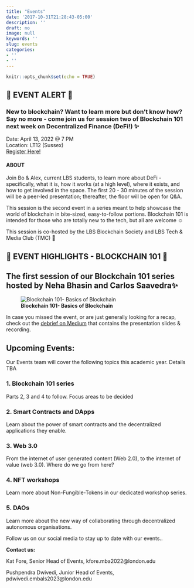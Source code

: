 ```yaml
---
title: "Events"
date: '2017-10-31T21:28:43-05:00'
description: ''
draft: no
image: null
keywords: ''
slug: events
categories:
- ''
- ''
---
```


```r
knitr::opts_chunk$set(echo = TRUE)
```

## 🚀 EVENT ALERT 🚀 

### New to blockchain? Want to learn more but don't know how? Say no more - come join us for session two of Blockchain 101 next week on Decentralized Finance (DeFi!) ✨

Date: April 13, 2022 @ 7 PM <br>
Location: LT12 (Sussex) <br>
[Register Here!](https://www.eventbrite.co.uk/e/blockchain-101-session-2-defi-tickets-315585995207)

#### ABOUT
Join Bo & Alex, current LBS students, to learn more about DeFi - specifically, what it is, how it works (at a high level), where it exists, and how to get involved in the space. The first 20 - 30 minutes of the session will be a peer-led presentation; thereafter, the floor will be open for Q&A. 

This session is the second event in a series meant to help showcase the world of blockchain in bite-sized, easy-to-follow portions. Blockchain 101 is intended for those who are totally new to the tech, but all are welcome ☺️

This session is co-hosted by the LBS Blockchain Society and LBS Tech & Media Club (TMC) 💙

## 🚀 EVENT HIGHLIGHTS - BLOCKCHAIN 101 🚀 

## The first session of our Blockchain 101 series hosted by Neha Bhasin and Carlos Saavedra✨

![**Blockchain 101- Basics of Blockchain**](/img/events/Blockchain101_Session1.jpg)

In case you missed the event, or are just generally looking for a recap, check out the [debrief on Medium](https://medium.com/@lbsblockchain/blockchain-101-session-1-debrief-44418cb35552) that contains the presentation slides & recording.


## Upcoming Events:

Our Events team will cover the following topics this academic year. Details TBA

### 1. Blockchain 101 series 

Parts 2, 3 and 4 to follow. Focus areas to be decided 


### 2. Smart Contracts and DApps


Learn about the power of smart contracts and the decentralized applications they enable.


### 3. Web 3.0


From the internet of user generated content (Web 2.0), to the internet of value (web 3.0). Where do we go from here?

### 4. NFT workshops


Learn more about Non-Fungible-Tokens in our dedicated workshop series.

### 5. DAOs


Learn more about the new way of collaborating through decentralized autonomous organisations. 



Follow us on our social media to stay up to date with our events..

**Contact us:**

Kat Fore, Senior Head of Events, kfore.mba2022@london.edu

Pushpendra Dwivedi, Junior Head of Events, pdwivedi.embals2023@london.edu


